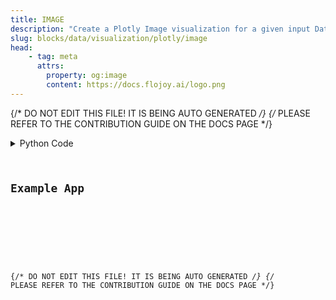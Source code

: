 ```yaml
---
title: IMAGE
description: "Create a Plotly Image visualization for a given input DataContainer type of image."
slug: blocks/data/visualization/plotly/image
head:
    - tag: meta
      attrs:
        property: og:image
        content: https://docs.flojoy.ai/logo.png
---
```


{/* DO NOT EDIT THIS FILE! IT IS BEING AUTO GENERATED */}
{/* PLEASE REFER TO THE CONTRIBUTION GUIDE ON THE DOCS PAGE */}


<DownloadStudioBanner />
<PythonDocsDisplay docstring={block_data["docstring"]} />
<details>
<summary>Python Code</summary>



<Code code={pythonCode} lang="py" wrap theme="dracula" />

[Find this Flojoy Block on GitHub](https://github.com/flojoy-ai/blocks/blob/main/blocks/DATA/VISUALIZATION/PLOTLY/IMAGE/IMAGE.py)

</details>

## Example App


<GetHelpWidget />


<AppDisplay app={app} blockName="IMAGE" client:visible />


<Example />

{/* DO NOT EDIT THIS FILE! IT IS BEING AUTO GENERATED */}
{/* PLEASE REFER TO THE CONTRIBUTION GUIDE ON THE DOCS PAGE */}
